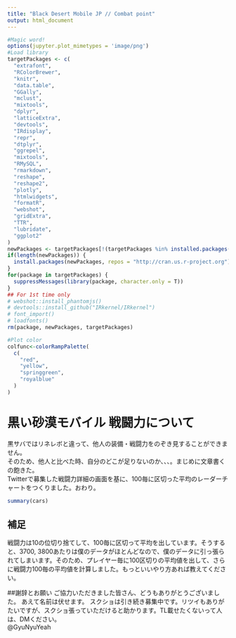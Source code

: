 ```yaml
---
title: "Black Desert Mobile JP // Combat point"
output: html_document
---
```


```r
#Magic word!
options(jupyter.plot_mimetypes = 'image/png')
#Load library
targetPackages <- c(
  "extrafont",
  "RColorBrewer",
  "knitr",
  "data.table",
  "GGally",
  "mclust",
  "mixtools",
  "dplyr",
  "latticeExtra",
  "devtools",
  "IRdisplay",
  "repr",
  "dtplyr",
  "ggrepel",
  "mixtools",
  "RMySQL",
  "rmarkdown",
  "reshape",
  "reshape2",
  "plotly",
  "htmlwidgets",
  "formatR",
  "webshot",
  "gridExtra",
  "TTR",
  "lubridate",
  "ggplot2"
) 
newPackages <- targetPackages[!(targetPackages %in% installed.packages()[,"Package"])]
if(length(newPackages)) {
  install.packages(newPackages, repos = "http://cran.us.r-project.org")
}
for(package in targetPackages) {
  suppressMessages(library(package, character.only = T))
}
## For 1st time only
# webshot::install_phantomjs()
# devtools::install_github("IRkernel/IRkernel")
# font_import()
# loadfonts()
rm(package, newPackages, targetPackages)

#Plot color
colfunc<-colorRampPalette(
  c(
    "red",
    "yellow",
    "springgreen",
    "royalblue"
  )
)
```
# 黒い砂漠モバイル 戦闘力について  
黒サバではリネレボと違って、他人の装備・戦闘力をのぞき見することができません。  
そのため、他人と比べた時、自分のどこが足りないのか、、、。まじめに文章書くの飽きた。  
Twitterで募集した戦闘力詳細の画面を基に、100毎に区切った平均のレーダーチャートをつくりました。おわり。




```r
summary(cars)
```
## 補足  
戦闘力は10の位切り捨てして、100毎に区切って平均を出しています。そうすると、3700, 3800あたりは僕のデータがほとんどなので、僕のデータに引っ張られてしまいます。そのため、プレイヤー毎に100区切りの平均値を出して、さらに戦闘力100毎の平均値を計算しました。もっといいやり方あれば教えてください。

##謝辞とお願い
ご協力いただきました皆さん、どうもありがとうございました。 あえて名前は伏せます。
スクショは引き続き募集中です。リツイもありがたいですが、スクショ張っていただけると助かります。TL載せたくないって人は、DMください。  
@GyuNyuYeah